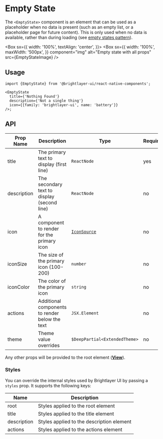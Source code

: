 
# Empty State

The `<EmptyState>` component is an element that can be used as a placeholder when no data is present (such as an empty list, or a placeholder page for future content). This is only used when no data is available, rather than during loading (see [empty states pattern](https://brightlayer-ui.github.io/patterns/empty-states)).

<Box
  sx={{
    width: '100%',
    textAlign: 'center',
  }}>
  <Box
    sx={{
      width: '100%',
      maxWidth: '500px',
    }}
    component="img"
    alt="Empty state with all props"
    src={EmptyStateImage}
  />
</Box>

## Usage

```tsx
import {EmptyState} from '@brightlayer-ui/react-native-components';

<EmptyState
  title={'Nothing Found'}
  description={'Not a single thing'}
  icon={{family: 'brightlayer-ui', name: 'battery'}}
/>;
```

## API

<Box>

| Prop Name   | Description                                    | Type                          | Required | Default                 |
| ----------- | ---------------------------------------------- | ----------------------------- | -------- | ----------------------- |
| title       | The primary text to display (first line)       | `ReactNode`                   | yes      |                         |
| description | The secondary text to display (second line)    | `ReactNode`                   | no       |                         |
| icon        | A component to render for the primary icon     | [`IconSource`](./Icons.md)    | no       |                         |
| iconSize    | The size of the primary icon (100-200)         | `number`                      | no       | 100                     |
| iconColor   | The color of the primary icon                  | `string`                      | no       | `theme.colors.disabled` |
| actions     | Additional components to render below the text | `JSX.Element`                 | no       |                         |
| theme       | Theme value overrides                          | `$DeepPartial<ExtendedTheme>` | no       |                         |

</Box>

Any other props will be provided to the root element ([**View**](https://reactnative.dev/docs/view)).

### Styles

You can override the internal styles used by Brightlayer UI by passing a `styles` prop. It supports the following keys:

<Box>

| Name        | Description                               |
| ----------- | ----------------------------------------- |
| root        | Styles applied to the root element        |
| title       | Styles applied to the title element       |
| description | Styles applied to the description element |
| actions     | Styles applied to the actions element     |

</Box>
